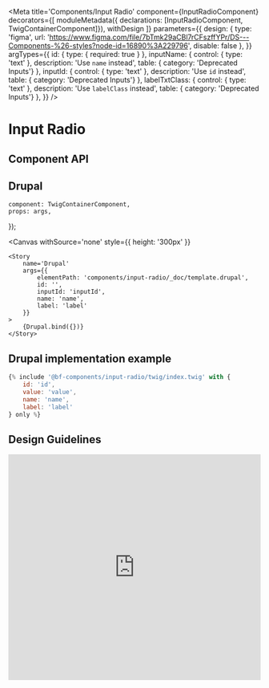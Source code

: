 
<Meta
    title='Components/Input Radio'
    component={InputRadioComponent}
    decorators={[
        moduleMetadata({ declarations: [InputRadioComponent, TwigContainerComponent]}),
        withDesign
    ]}
    parameters={{
        design: {
            type: 'figma',
            url: 'https://www.figma.com/file/7bTmk29aCBl7rCFszffYPr/DS---Components-%26-styles?node-id=16890%3A229796',
            disable: false
        },
    }}
    argTypes={{
        id: {
            type: { required: true }
        },
        inputName: {
            control: { type: 'text' },
            description: 'Use `name` instead',
            table: { category: 'Deprecated Inputs'}
        },
        inputId: {
            control: { type: 'text' },
            description: 'Use `id` instead',
            table: { category: 'Deprecated Inputs'}
        },
        labelTxtClass: {
            control: { type: 'text' },
            description: 'Use `labelClass` instead',
            table: { category: 'Deprecated Inputs'}
        },
    }}
/>

# Input Radio

## Component API

<ArgsTable of={InputRadioComponent} />

## Drupal

    component: TwigContainerComponent,
    props: args,
});

<Canvas
    withSource='none'
    style={{ height: '300px' }}
>
    <Story
        name='Drupal'
        args={{
            elementPath: 'components/input-radio/_doc/template.drupal',
            id: '',
            inputId: 'inputId',
            name: 'name',
            label: 'label'
        }}
    >
        {Drupal.bind({})}
    </Story>
</Canvas>

## Drupal implementation example

```jsx
{% include '@bf-components/input-radio/twig/index.twig' with {
    id: 'id',
    value: 'value',
    name: 'name',
    label: 'label'
} only %}
```

## Design Guidelines

<iframe width='100%' height='450' src='https://www.figma.com/embed?embed_host=share&url=https%3A%2F%2Fwww.figma.com%2Ffile%2F7bTmk29aCBl7rCFszffYPr%2FDS---Components-%2526-styles%3Fnode-id%3D16890%253A229796' frameBorder='0' allowFullScreen></iframe>